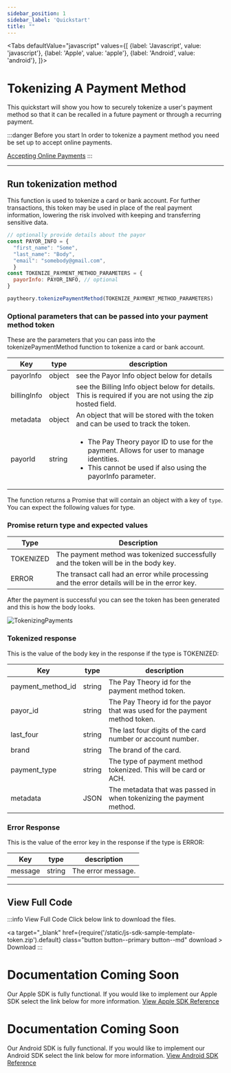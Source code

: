 ```yaml
---
sidebar_position: 1
sidebar_label: 'Quickstart'
title: ""
---
```




<Tabs
  defaultValue="javascript"
  values={[
    {label: 'Javascript', value: 'javascript'},
    {label: 'Apple', value: 'apple'},
    {label: 'Android', value: 'android'},
  ]}>
  <TabItem value="javascript">

# Tokenizing A Payment Method
This quickstart will show you how to securely tokenize a user's payment method so that it can be recalled in a future payment or through a recurring payment.


:::danger Before you start
In order to tokenize a payment method you need be set up to accept online payments.  

<a href= "../../getting_started/Quickstart" class="button button--primary button--md">Accepting Online Payments</a>
:::

***

## Run tokenization method
This function is used to tokenize a card or bank account. For further transactions, this token may be used in place of the real payment information, lowering the risk involved with keeping and transferring sensitive data.
```jsx title="javascript"
// optionally provide details about the payor
const PAYOR_INFO = {
  "first_name": "Some",
  "last_name": "Body",
  "email": "somebody@gmail.com",
  }
const TOKENIZE_PAYMENT_METHOD_PARAMETERS = {
  payorInfo: PAYOR_INFO, // optional
}

paytheory.tokenizePaymentMethod(TOKENIZE_PAYMENT_METHOD_PARAMETERS)
```
### Optional parameters that can be passed into your payment method token
These are the parameters that you can pass into the tokenizePaymentMethod function to tokenize a card or bank account.

|Key                |type               |description                                               |
--------------------|-------------------|----------------------------------------------------------|     
| payorInfo         |object             |see the Payor Info object below for details|
| billingInfo       |object             |see the Billing Info object below for details. This is required if you are not using the zip hosted field.|
| metadata          |object             |An object that will be stored with the token and can be used to track the token.|
|  payorId          |string             |<ul><li>The Pay Theory payor ID to use for the payment. Allows for user to manage identities.</li><li>This cannot be used if also using the payorInfo parameter.</li></ul>|

The function returns a Promise that will contain an object with a key of `type`. You can expect the following values for type.

### Promise return type and expected values
|Type               |Description                                            |
--------------------|-------------------------------------------------------|
| TOKENIZED         |The payment method was tokenized successfully and the token will be in the body key.|
|  ERROR            |The transact call had an error while processing and the error details will be in the error key.|

After the payment is successful you can see the token has been generated and this is how the body looks.

![TokenizingPayments](/img/TokenizingPayments.jpeg)

### Tokenized response
This is the value of the body key in the response if the type is TOKENIZED:

|Key                   |type               |description                                               |
|-----------------------|-------------------|----------------------------------------------------------|     
|  payment_method_id   |string             |The Pay Theory id for the payment method token. |
|  payor_id            |string            | The Pay Theory id for the payor that was used for the payment method token.|
| last_four            |string             | The last four digits of the card number or account number.|
| brand                |string             |The brand of the card.                                    |
|  payment_type        |string             |  The type of payment method tokenized. This will be card or ACH.|
|  metadata            |JSON               | The metadata that was passed in when tokenizing the payment method.|


### Error Response
This is the value of the error key in the response if the type is ERROR:

|Key                   |type               |description                                               |
-----------------------|-------------------|----------------------------------------------------------|     
| message              |string             |The error message.|  

***

## View Full Code
:::info View Full Code
Click below link to download the files.

<a  target="\_blank" href={require('/static/js-sdk-sample-template-token.zip').default}  class="button button--primary button--md" download > Download </a>
:::

</TabItem>
  <TabItem value="apple">

# Documentation Coming Soon
Our Apple SDK is fully functional. If you would like to implement our Apple SDK select the link below for more information.
<a href= "../../../sdk/apple/MAIN" class="button button--primary button--md">View Apple SDK Reference</a>

  </TabItem>

  <TabItem value="android">

# Documentation Coming Soon
Our Android SDK is fully functional. If you would like to implement our Android SDK select the link below for more information.
<a href= "../../../sdk/android/MAIN" class="button button--primary button--md">View Android SDK Reference</a>

  </TabItem>

</Tabs>